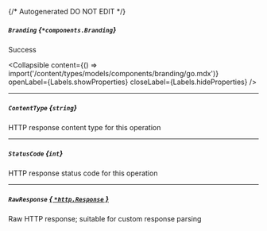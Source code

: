 {/* Autogenerated DO NOT EDIT  */}

##### `Branding` *{`*components.Branding`}*
Success

<Collapsible content={() => import('/content/types/models/components/branding/go.mdx')} openLabel={Labels.showProperties} closeLabel={Labels.hideProperties} />


---
##### `ContentType` *{`string`}*
HTTP response content type for this operation

---
##### `StatusCode` *{`int`}*
HTTP response status code for this operation

---
##### `RawResponse` [*{ `*http.Response` }*](https://pkg.go.dev/net/http#Response)
Raw HTTP response; suitable for custom response parsing


